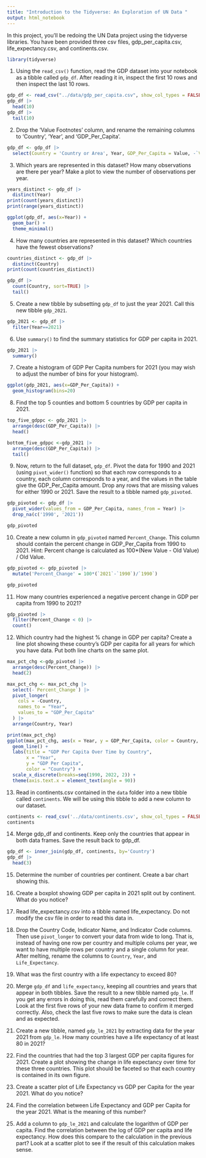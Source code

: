 ```yaml
---
title: "Introduction to the Tidyverse: An Exploration of UN Data "
output: html_notebook
---
```

In this project, you'll be redoing the UN Data project using the tidyverse libraries. You have been provided three csv files, gdp_per_capita.csv, life_expectancy.csv, and continents.csv.
```r
library(tidyverse)
```

1.	Using the `read_csv()` function, read the GDP dataset into your notebook as a tibble called `gdp_df`. After reading it in, inspect the first 10 rows and then inspect the last 10 rows. 
```r
gdp_df <- read_csv("../data/gdp_per_capita.csv", show_col_types = FALSE)
gdp_df |> 
  head(10)
gdp_df |> 
  tail(10)
```

2. Drop the 'Value Footnotes' column, and rename the remaining columns to 'Country', 'Year', and 'GDP_Per_Capita'.
```r
gdp_df <- gdp_df |> 
  select(Country = 'Country or Area', Year, GDP_Per_Capita = Value, -`Value Footnotes`)
```

3. Which years are represented in this dataset? How many observations are there per year? Make a plot to view the number of observations per year.
```r
years_distinct <- gdp_df |> 
  distinct(Year)
print(count(years_distinct))
print(range(years_distinct))

ggplot(gdp_df, aes(x=Year)) +
  geom_bar() +
  theme_minimal()
```

4. How many countries are represented in this dataset? Which countries have the fewest observations?
```r
countries_distinct <- gdp_df |> 
  distinct(Country)
print(count(countries_distinct))

gdp_df |> 
  count(Country, sort=TRUE) |> 
  tail()
```

5. Create a new tibble by subsetting `gdp_df` to just the year 2021. Call this new tibble `gdp_2021`.
```r
gdp_2021 <- gdp_df |> 
  filter(Year==2021)
```

6. Use `summary()` to find the summary statistics for GDP per capita in 2021. 
```r
gdp_2021 |> 
  summary()
```

7. Create a histogram of GDP Per Capita numbers for 2021 (you may wish to adjust the number of bins for your histogram).
```r
ggplot(gdp_2021, aes(x=GDP_Per_Capita)) +
  geom_histogram(bins=20) 
```

8. Find the top 5 counties and bottom 5 countries by GDP per capita in 2021.
```r
top_five_gdppc <- gdp_2021 |> 
  arrange(desc(GDP_Per_Capita)) |> 
  head()

bottom_five_gdppc <-gdp_2021 |> 
  arrange(desc(GDP_Per_Capita)) |> 
  tail()
```

9. Now, return to the full dataset, `gdp_df`. Pivot the data for 1990 and 2021 (using `pivot_wider()` function) so that each row corresponds to a country, each column corresponds to a year, and the values in the table give the GDP_Per_Capita amount. Drop any rows that are missing values for either 1990 or 2021. Save the result to a tibble named `gdp_pivoted`.
```r
gdp_pivoted <- gdp_df |> 
  pivot_wider(values_from = GDP_Per_Capita, names_from = Year) |> 
  drop_na(c('1990', '2021'))

gdp_pivoted
```

10. Create a new column in `gdp_pivoted` named `Percent_Change`. This column should contain the percent change in GDP_Per_Capita from 1990 to 2021. Hint: Percent change is calculated as 100*(New Value - Old Value) / Old Value.
```r
gdp_pivoted <- gdp_pivoted |> 
  mutate('Percent_Change' = 100*(`2021`-`1990`)/`1990`)

gdp_pivoted
```

11. How many countries experienced a negative percent change in GDP per capita from 1990 to 2021?
```r
gdp_pivoted |> 
  filter(Percent_Change < 0) |> 
  count()
```

12. Which country had the highest % change in GDP per capita? Create a line plot showing these country's GDP per capita for all years for which you have data. Put both line charts on the same plot.
```r
max_pct_chg <-gdp_pivoted |> 
  arrange(desc(Percent_Change)) |> 
  head(2)
```
```r
max_pct_chg <- max_pct_chg |> 
  select(-`Percent_Change`) |> 
  pivot_longer(
    cols = -Country,
    names_to = "Year",
    values_to = "GDP_Per_Capita"
  ) |> 
  arrange(Country, Year)
```


```r
print(max_pct_chg)
ggplot(max_pct_chg, aes(x = Year, y = GDP_Per_Capita, color = Country, group=Country)) +
  geom_line() +
  labs(title = "GDP Per Capita Over Time by Country",
       x = "Year",
       y = "GDP Per Capita",
       color = "Country") +
  scale_x_discrete(breaks=seq(1990, 2022, 2)) +
  theme(axis.text.x = element_text(angle = 90))
```

13. Read in continents.csv contained in the `data` folder into a new tibble called `continents`. We will be using this tibble to add a new column to our dataset.
```r
continents <- read_csv('../data/continents.csv', show_col_types = FALSE)
continents
```

14. Merge gdp_df and continents. Keep only the countries that appear in both data frames. Save the result back to gdp_df.
```r
gdp_df <- inner_join(gdp_df, continents, by='Country')
gdp_df |> 
  head(3)
```

15. Determine the number of countries per continent. Create a bar chart showing this.

16. Create a boxplot showing GDP per capita in 2021 split out by continent. What do you notice?

17. Read life_expectancy.csv into a tibble named life_expectancy. Do not modify the csv file in order to read this data in. 
 
18. Drop the Country Code, Indicator Name, and Indicator Code columns. Then use `pivot_longer` to convert your data from wide to long. That is, instead of having one row per country and multiple colums per year, we want to have multiple rows per country and a single column for year. After melting, rename the columns to `Country`, `Year`, and `Life_Expectancy`.

19. What was the first country with a life expectancy to exceed 80?

20. Merge `gdp_df` and `life_expectancy`, keeping all countries and years that appear in both tibbles. Save the result to a new tibble named `gdp_le`. If you get any errors in doing this, read them carefully and correct them. Look at the first five rows of your new data frame to confirm it merged correctly. Also, check the last five rows to make sure the data is clean and as expected.

21. Create a new tibble, named `gdp_le_2021` by extracting data for the year 2021 from `gdp_le`. How many countries have a life expectancy of at least 80 in 2021?

22. Find the countries that had the top 3 largest GDP per capita figures for 2021. Create a plot showing the change in life expectancy over time for these three countries. This plot should be faceted so that each country is contained in its own figure.

23. Create a scatter plot of Life Expectancy vs GDP per Capita for the year 2021. What do you notice?

24. Find the correlation between Life Expectancy and GDP per Capita for the year 2021. What is the meaning of this number?

25. Add a column to `gdp_le_2021` and calculate the logarithm of GDP per capita. Find the correlation between the log of GDP per capita and life expectancy. How does this compare to the calculation in the previous part? Look at a scatter plot to see if the result of this calculation makes sense.
